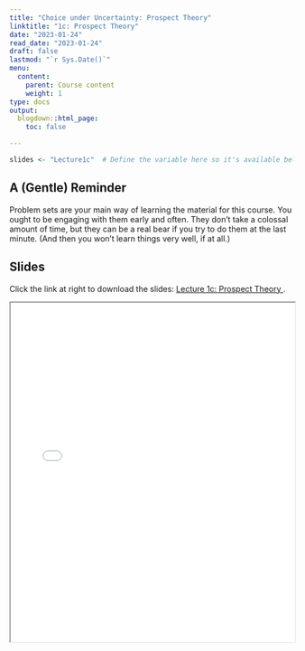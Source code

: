 ```yaml
---
title: "Choice under Uncertainty: Prospect Theory"
linktitle: "1c: Prospect Theory"
date: "2023-01-24"
read_date: "2023-01-24"
draft: false
lastmod: "`r Sys.Date()`"
menu:
  content:
    parent: Course content
    weight: 1
type: docs
output:
  blogdown::html_page:
    toc: false

---
```



```r
slides <- "Lecture1c"  # Define the variable here so it's available below
```

## A (Gentle) Reminder

Problem sets are your main way of learning the material for this course. You ought to be engaging with them early and often. They don't take a colossal amount of time, but they can be a real bear if you try to do them at the last minute. (And then you won't learn things very well, if at all.)

## Slides 

Click the link at right to download the slides: [Lecture 1c: Prospect Theory  <i class="fas fa-file-download"></i>](slides/`r slides`.pdf).

<iframe src="/slides/`r slides`.pdf" width="100%" height="600px"></iframe>


